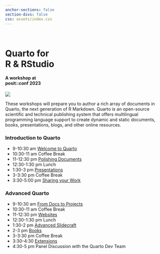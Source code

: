 ```yaml
---
anchor-sections: false
section-divs: false
css: assets/index.css
---
```


::: {.grid}

::: {.g-col-4}
\

# Quarto for <br> R & RStudio

#### A workshop at <br> posit::conf 2023
:::

::: {.g-col-8}

![](assets/images/seaplane-narrow.png){fig-alt="Seaplane."}

:::

:::

These workshops will prepare you to author a rich array of documents in Quarto, the next generation of R Markdown. Quarto is an open-source scientific and technical publishing system that offers multilingual programming language support to create dynamic and static documents, books, presentations, blogs, and other online resources. 

::: content-block
::: features
::: feature
### Introduction to Quarto

-   9-10:30 am [Welcome to Quarto](materials/1-single-docs/1-welcome-to-quarto)
-   10:30-11 am Coffee Break
-   11-12:30 pm [Polishing Documents](materials/1-single-docs/2-polishing-docs)
-   12:30-1:30 pm Lunch
-   1:30-3 pm [Presentations](materials/1-single-docs/3-presentations)
-   3-3:30 pm Coffee Break
-   3:30-5:00 pm [Sharing your Work](materials/1-single-docs/4-sharing-your-work)
:::

::: feature
### Advanced Quarto

-   9-10:30 am [From Docs to Projects](materials/2-projects/1-docs-to-projects)
-   10:30-11 am Coffee Break
-   11-12:30 pm [Websites](materials/2-projects/2-websites)
-   12:30-1:30 pm Lunch
-   1:30-2 pm [Advanced Slidecraft](materials/2-projects/3-slidecraft)
-   2-3 pm [Books](materials/2-projects/4-books)
-   3-3:30 pm Coffee Break
-   3:30-4:30 [Extensions](materials/2-projects/5-extensions)
-   4:30-5 pm Panel Discussion with the Quarto Dev Team
:::
:::
:::
